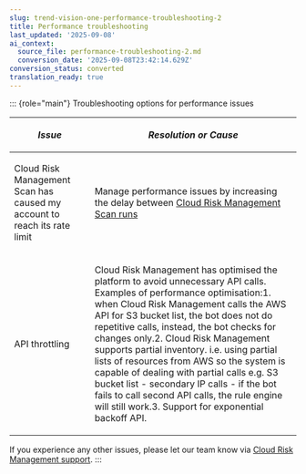 ```yaml
---
slug: trend-vision-one-performance-troubleshooting-2
title: Performance troubleshooting
last_updated: '2025-09-08'
ai_context:
  source_file: performance-troubleshooting-2.md
  conversion_date: '2025-09-08T23:42:14.629Z'
conversion_status: converted
translation_ready: true
---
```


::: {role="main"}
Troubleshooting options for performance issues

<table>
<thead>
<tr>
<th><p><em>Issue</em></p></th>
<th><p><em>Resolution or Cause</em></p></th>
</tr>
</thead>
<tbody>
<tr>
<td><p>Cloud Risk Management Scan has caused my account to reach its rate limit</p></td>
<td><p>Manage performance issues by increasing the delay between <a href="trend-vision-one-frequency">Cloud Risk Management Scan runs</a></p></td>
</tr>
<tr>
<td><p>API throttling</p></td>
<td><p>Cloud Risk Management has optimised the platform to avoid unnecessary API calls. Examples of performance optimisation:1. when Cloud Risk Management calls the AWS API for S3 bucket list, the bot does not do repetitive calls, instead, the bot checks for changes only.2. Cloud Risk Management supports partial inventory. i.e. using partial lists of resources from AWS so the system is capable of dealing with partial calls e.g. S3 bucket list - secondary IP calls - if the bot fails to call second API calls, the rule engine will still work.3. Support for exponential backoff API.</p></td>
</tr>
</tbody>
</table>

If you experience any other issues, please let our team know via [Cloud Risk Management support](https://cloudconformity.freshdesk.com/support/home).
:::
